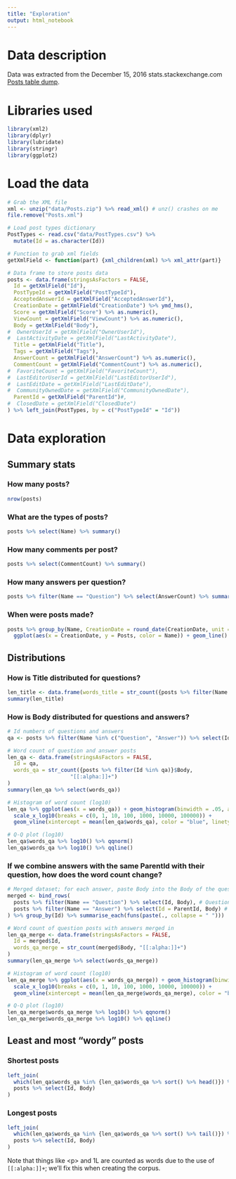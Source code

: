 ```yaml
---
title: "Exploration"
output: html_notebook
---
```


# Data description

Data was extracted from the December 15, 2016 stats.stackexchange.com [Posts table dump](https://archive.org/details/stackexchange).

# Libraries used

```r
library(xml2)
library(dplyr)
library(lubridate)
library(stringr)
library(ggplot2)
```

# Load the data

```r
# Grab the XML file
xml <- unzip("data/Posts.zip") %>% read_xml() # unz() crashes on me
file.remove("Posts.xml")

# Load post types dictionary
PostTypes <- read.csv("data/PostTypes.csv") %>%
  mutate(Id = as.character(Id))

# Function to grab xml fields
getXmlField <- function(part) {xml_children(xml) %>% xml_attr(part)}

# Data frame to store posts data
posts <- data.frame(stringsAsFactors = FALSE,
  Id = getXmlField("Id"),
  PostTypeId = getXmlField("PostTypeId"),
  AcceptedAnswerId = getXmlField("AcceptedAnswerId"),
  CreationDate = getXmlField("CreationDate") %>% ymd_hms(),
  Score = getXmlField("Score") %>% as.numeric(),
  ViewCount = getXmlField("ViewCount") %>% as.numeric(),
  Body = getXmlField("Body"),
#  OwnerUserId = getXmlField("OwnerUserId"),
#  LastActivityDate = getXmlField("LastActivityDate"),
  Title = getXmlField("Title"),
  Tags = getXmlField("Tags"),
  AnswerCount = getXmlField("AnswerCount") %>% as.numeric(),
  CommentCount = getXmlField("CommentCount") %>% as.numeric(),
#  FavoriteCount = getXmlField("FavoriteCount"),
#  LastEditorUserId = getXmlField("LastEditorUserId"),
#  LastEditDate = getXmlField("LastEditDate"),
#  CommunityOwnedDate = getXmlField("CommunityOwnedDate"),
  ParentId = getXmlField("ParentId")#,
#  ClosedDate = getXmlField("ClosedDate")
) %>% left_join(PostTypes, by = c("PostTypeId" = "Id"))
```

# Data exploration

## Summary stats

### How many posts?
```r
nrow(posts)
```

### What are the types of posts?
```r
posts %>% select(Name) %>% summary()
```

### How many comments per post?
```r
posts %>% select(CommentCount) %>% summary()
```

### How many answers per question?
```r
posts %>% filter(Name == "Question") %>% select(AnswerCount) %>% summary()
```

### When were posts made?
```r
posts %>% group_by(Name, CreationDate = round_date(CreationDate, unit = "month")) %>% summarise(Posts = length(Name)) %>%
  ggplot(aes(x = CreationDate, y = Posts, color = Name)) + geom_line() + labs(title = "Count of posts by month")
```

## Distributions

### How is Title distributed for questions?
```r
len_title <- data.frame(words_title = str_count({posts %>% filter(Name %in% c("Question"))}$Title, "[[:alpha:]]+"))
summary(len_title)
```

### How is Body distributed for questions and answers?
```r
# Id numbers of questions and answers
qa <- posts %>% filter(Name %in% c("Question", "Answer")) %>% select(Id) %>% unlist()

# Word count of question and answer posts
len_qa <- data.frame(stringsAsFactors = FALSE,
  Id = qa,
  words_qa = str_count({posts %>% filter(Id %in% qa)}$Body,
                    "[[:alpha:]]+")
)
summary(len_qa %>% select(words_qa))

# Histogram of word count (log10)
len_qa %>% ggplot(aes(x = words_qa)) + geom_histogram(binwidth = .05, alpha = .5) +
  scale_x_log10(breaks = c(0, 1, 10, 100, 1000, 10000, 100000)) +
  geom_vline(xintercept = mean(len_qa$words_qa), color = "blue", linetype = "dotted")

# Q-Q plot (log10)
len_qa$words_qa %>% log10() %>% qqnorm()
len_qa$words_qa %>% log10() %>% qqline()
```

### If we combine answers with the same ParentId with their question, how does the word count change?
```r
# Merged dataset; for each answer, paste Body into the Body of the question with matching Id
merged <- bind_rows(
  posts %>% filter(Name == "Question") %>% select(Id, Body), # Questions
  posts %>% filter(Name == "Answer") %>% select(Id = ParentId, Body) # Answers
) %>% group_by(Id) %>% summarise_each(funs(paste(., collapse = " ")))

# Word count of question posts with answers merged in
len_qa_merge <- data.frame(stringsAsFactors = FALSE,
  Id = merged$Id,
  words_qa_merge = str_count(merged$Body, "[[:alpha:]]+")
)
summary(len_qa_merge %>% select(words_qa_merge))

# Histogram of word count (log10)
len_qa_merge %>% ggplot(aes(x = words_qa_merge)) + geom_histogram(binwidth = .05, alpha = .5) +
  scale_x_log10(breaks = c(0, 1, 10, 100, 1000, 10000, 100000)) +
  geom_vline(xintercept = mean(len_qa_merge$words_qa_merge), color = "blue", linetype = "dotted")

# Q-Q plot (log10)
len_qa_merge$words_qa_merge %>% log10() %>% qqnorm()
len_qa_merge$words_qa_merge %>% log10() %>% qqline()
```

## Least and most "wordy" posts

### Shortest posts
```r
left_join(
  which(len_qa$words_qa %in% {len_qa$words_qa %>% sort() %>% head()}) %>% len_qa[., ],
  posts %>% select(Id, Body)
)
```

### Longest posts
```r
left_join(
  which(len_qa$words_qa %in% {len_qa$words_qa %>% sort() %>% tail()}) %>% len_qa[., ],
  posts %>% select(Id, Body)
)
```

Note that things like \<p\> and 1L are counted as words due to the use of `[[:alpha:]]+`; we'll fix this when creating the corpus.